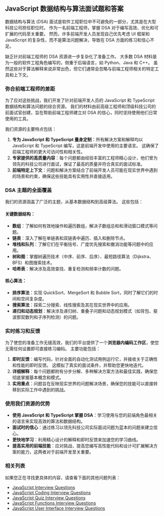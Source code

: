 ## JavaScript 数据结构与算法面试题和答案

数据结构与算法 (DSA) 面试是软件工程职位中不可避免的一部分，尤其是在大型科技公司担任职位时。 作为一名前端工程师，掌握 DSA 对于编写高效、优化和可扩展的代码至关重要。 然而，许多前端开发人员发现自己优先考虑 UI 框架和 JavaScript 的复杂性，而不是算法问题解决，导致在 DSA 方面的练习和信心不足。

缺乏针对前端工程师的 DSA 资源进一步复杂化了准备工作。 大多数 DSA 材料是为一般的软件工程角色编写的，侧重于后端语言，如 Python、Java 和 C++。 虽然这些对于算法解释来说非常出色，但它们通常会忽略与前端工程师相关的特定工具和上下文。

### 弥合前端工程师的差距

为了应对这些挑战，我们开发了针对前端开发人员的 JavaScript 和 TypeScript 数据结构和算法问题的综合资源。 我们的材料由前高级工程师和顶级科技公司的前面试官创建，旨在帮助前端工程师建立对 DSA 的信心，同时坚持使用他们日常使用的工具。

我们资源的主要特点包括：

1. **专为 JavaScript 和 TypeScript 量身定制**：所有解决方案和解释均以 JavaScript 和 TypeScript 编写，这是前端开发中使用的主要语言。 这确保了前端工程师的更大可访问性和相关性。
2. **专家提供的高质量内容**：每个问题都由经验丰富的工程师精心设计，他们曾为领先的科技公司进行面试，保证了最高的质量并符合真实的面试标准。
3. **前端特定上下文**：问题和解决方案结合了前端开发人员可能在现实世界中遇到的场景和约束，确保这些技能具有实用性并直接适用。

### DSA 主题的全面覆盖

我们的资源涵盖了广泛的主题，从基本数据结构到高级算法。 这些包括：

#### 关键数据结构：

* **数组**：了解如何有效地操作和遍历数组，解决子数组总和和滑动窗口模式等问题。
* **链表**：深入了解在单链表和双链表中遍历、插入和删除节点。
* **堆栈和队列**：了解它们在平衡括号、广度优先搜索和撤消功能等问题中的应用。
* **树和图**：掌握树遍历技术（中序、前序、后序）、最短路径算法（Dijkstra、BFS）和图搜索技术。
* **哈希表**：解决涉及高效查找、重复检测和频率计数的问题。

#### 核心算法：

* **排序算法**：实现 QuickSort、MergeSort 和 Bubble Sort，同时了解它们的时间和空间复杂度。
* **搜索算法**：探索二分搜索、线性搜索及其在现实世界中的应用。
* **递归和动态规划**：解决涉及递归树、重叠子问题和动态规划模式（如背包、斐波那契数列和子序列检测）的问题。

### 实时练习和反馈

为了使您的准备工作无缝高效，我们的平台提供了一个**浏览器内编码工作区**，使您无需任何设置即可直接练习编码。 主要功能包括：

1. **即时反馈**：编写代码，针对全面的自动化测试用例运行它，并接收关于正确性和性能的即时反馈。 这模拟了真实的面试条件，并帮助您更快地迭代。
2. **详细解释**：每个问题都附有分步分解、多种解决方案方法和最佳实践，确保您彻底掌握基本概念和模式。
3. **实用重点**：问题旨在反映现实世界的问题解决场景，确保您的技能可以直接转移到实际工作中遇到的挑战。

### 使用我们资源的优势

* **使用 JavaScript 和 TypeScript 掌握 DSA**：学习使用与您的前端角色最相关的语言来实现高效的算法和数据结构。
* **面试时的信心**：通过练习以领先科技公司实际面试问题为蓝本的问题来建立信心。
* **更快地学习**：利用精心设计的解释和即时反馈来加速您的学习曲线。
* **提高实用的前端技能**：应对挑战，提高您编写高性能代码和设计可扩展解决方案的能力，这两者对于前端开发至关重要。

### 相关列表

如果您正在寻找更具体的内容，请查看下面的其他问题列表：

* [JavaScript Interview Questions](/questions/javascript-interview-questions)
* [JavaScript Coding Interview Questions](/questions/javascript-coding-interview-questions)
* [JavaScript Quiz Interview Questions](/questions/javascript-quiz-interview-questions)
* [JavaScript Functions Interview Questions](/questions/javascript-functions-interview-questions)
* [JavaScript User Interface Interview Questions](/questions/javascript-ui-interview-questions)
